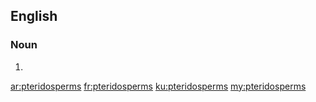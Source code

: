 ==English==

===Noun===
{{head|en|noun plural form}}

# {{plural of|pteridosperm|lang=en}}

[[ar:pteridosperms]]
[[fr:pteridosperms]]
[[ku:pteridosperms]]
[[my:pteridosperms]]